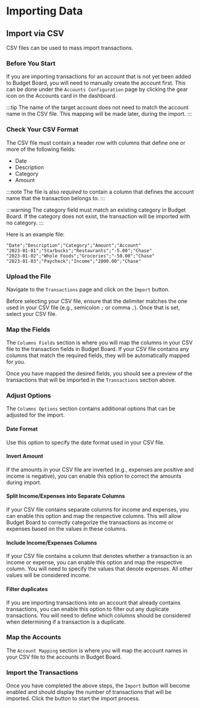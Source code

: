 # Importing Data

## Import via CSV

CSV files can be used to mass import transactions.

### Before You Start

If you are importing transactions for an account that is not yet been added to Budget Board, you will need to manually create the account first. This can be done under the `Accounts Configuration` page by clicking the gear icon on the Accounts card in the dashboard.

:::tip
The name of the target account does not need to match the account name in the CSV file. This mapping will be made later, during the import.
:::

### Check Your CSV Format

The CSV file must contain a header row with columns that define one or more of the following fields:

- Date
- Description
- Category
- Amount

:::note
The file is also _required_ to contain a column that defines the account name that the transaction belongs to.
:::

:::warning
The category field must match an existing category in Budget Board. If the category does not exist, the transaction will be imported with no category.
:::

Here is an example file:

```csv title="transactions.csv"
"Date";"Description";"Category";"Amount";"Account"
"2023-01-01";"Starbucks";"Restaurants";"-5.00";"Chase"
"2023-01-02";"Whole Foods";"Groceries";"-50.00";"Chase"
"2023-01-03";"Paycheck";"Income";"2000.00";"Chase"
```

### Upload the File

Navigate to the `Transactions` page and click on the `Import` button.

Before selecting your CSV file, ensure that the delimiter matches the one used in your CSV file (e.g., semicolon `;` or comma `,`). Once that is set, select your CSV file.

### Map the Fields

The `Columns Fields` section is where you will map the columns in your CSV file to the transaction fields in Budget Board. If your CSV file contains any columns that match the required fields, they will be automatically mapped for you.

Once you have mapped the desired fields, you should see a preview of the transactions that will be imported in the `Transactions` section above.

### Adjust Options

The `Columns Options` section contains additional options that can be adjusted for the import.

#### Date Format

Use this option to specify the date format used in your CSV file.

#### Invert Amount

If the amounts in your CSV file are inverted (e.g., expenses are positive and income is negative), you can enable this option to correct the amounts during import.

#### Split Income/Expenses into Separate Columns

If your CSV file contains separate columns for income and expenses, you can enable this option and map the respective columns. This will allow Budget Board to correctly categorize the transactions as income or expenses based on the values in these columns.

#### Include Income/Expenses Columns

If your CSV file contains a column that denotes whether a transaction is an income or expense, you can enable this option and map the respective column. You will need to specify the values that denote expenses. All other values will be considered income.

#### Filter duplicates

If you are importing transactions into an account that already contains transactions, you can enable this option to filter out any duplicate transactions. You will need to define which columns should be considered when determining if a transaction is a duplicate.

### Map the Accounts

The `Account Mapping` section is where you will map the account names in your CSV file to the accounts in Budget Board.

### Import the Transactions

Once you have completed the above steps, the `Import` button will become enabled and should display the number of transactions that will be imported. Click the button to start the import process.
